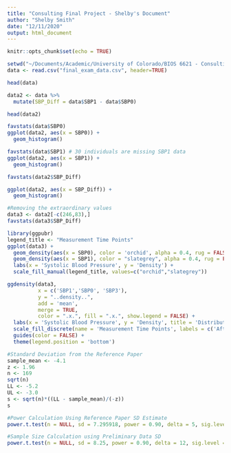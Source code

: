 ```yaml
---
title: "Consulting Final Project - Shelby's Document"
author: "Shelby Smith"
date: "12/11/2020"
output: html_document
---
```


```r
knitr::opts_chunk$set(echo = TRUE)
```

```r
setwd("~/Documents/Academic/University of Colorado/BIOS 6621 - Consulting I/BIOS-6621-Consulting-Final-Project/")
data <- read.csv("final_exam_data.csv", header=TRUE)
```

```r
head(data)

data2 <- data %>%
  mutate(SBP_Diff = data$SBP1 - data$SBP0)

head(data2)
```

```r
favstats(data$SBP0)
ggplot(data2, aes(x = SBP0)) +
  geom_histogram()
```


```r
favstats(data$SBP1) # 30 individuals are missing SBP1 data
ggplot(data2, aes(x = SBP1)) + 
  geom_histogram()
```

```r
favstats(data2$SBP_Diff)
```

```r
ggplot(data2, aes(x = SBP_Diff)) +
  geom_histogram()
```

```r
#Removing the extraordinary values
data3 <- data2[-c(246,83),]
favstats(data3$SBP_Diff)
```

```r
library(ggpubr)
legend_title <- "Measurement Time Points"
ggplot(data3) +
  geom_density(aes(x = SBP0), color = 'orchid', alpha = 0.4, rug = FALSE) +
  geom_density(aes(x = SBP1), color = "slategrey", alpha = 0.4, rug = FALSE) +
  labs(x = 'Systolic Blood Pressure', y = 'Density') + 
  scale_fill_manual(legend_title, values=c("orchid","slategrey"))
```

```r
ggdensity(data3, 
          x = c('SBP1','SBP0', 'SBP3'),
          y = "..density..",
          add = 'mean', 
          merge = TRUE, 
          color = ".x.", fill = ".x.", show.legend = FALSE) +
  labs(x = 'Systolic Blood Pressure', y = 'Density', title = 'Distribution of Systolic Blood Pressure at 3 Different Time Points', subtitle = 'No Intervention') + 
  scale_fill_discrete(name = 'Measurement Time Points', labels = c('After 4 Weeks', 'Baseline', 'After 12 Weeks')) +
  guides(color = FALSE) + 
  theme(legend.position = 'bottom')
```

```r
#Standard Deviation from the Reference Paper
sample_mean <- -4.1
z <- 1.96
n <- 169
sqrt(n)
LL <- -5.2
UL <- -3.0
s <- sqrt(n)*((LL - sample_mean)/(-z))
s
```

```r
#Power Calculation Using Reference Paper SD Estimate
power.t.test(n = NULL, sd = 7.295918, power = 0.90, delta = 5, sig.level = 0.05, type = 'one.sample', alternative = 'two.sided')

```

```r
#Sample Size Calculation using Preliminary Data SD 
power.t.test(n = NULL, sd = 8.25, power = 0.90, delta = 12, sig.level = 0.05,type = 'one.sample', alternative = 'two.sided' )
```

